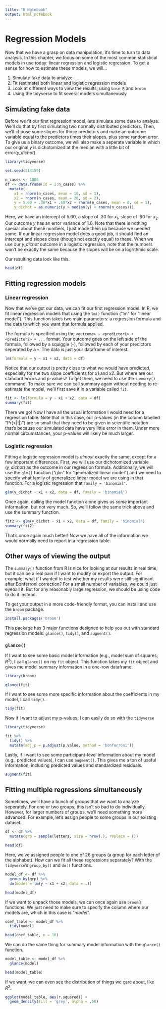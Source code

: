 ```yaml
---
title: "R Notebook"
output: html_notebook
---
```


# Regression Models

Now that we have a grasp on data manipulation, it's time to turn to data analysis. In this chapter, we focus on some of the most common statistical models in use today: linear regression and logistic regression. To get a sense for how to estimate these models, we will...

1. Simulate fake data to analyze
1. Fit (estimate) both linear and logistic regression models
1. Look at different ways to view the results, using `base R` and `broom`
1. Using the tidyverse to fit several models simultaneously

## Simulating fake data

Before we fit our first regression model, lets simulate some data to analyze. We'll do that by first simulating two normally distributed predictors. Then, we'll choose some slopes for those predictors and make an outcome variable equal to the predictors times their slopes, plus some random error. To give us a binary outcome, we will also make a seperate variable in which our original *y* is dichotomized at the median with a little bit of error(*y_dichot*).

```r
library(tidyverse)

set.seed(314159)

n_cases <- 1000
df <- data.frame(id = 1:n_cases) %>%
  mutate(
    x1 = rnorm(n_cases, mean = 10, sd = 1),
    x2 = rnorm(n_cases, mean = 20, sd = 2),
    y = 5.00 + .30*x1 + .60*x2 + rnorm(n_cases, mean = 0, sd = 1),
    y_dichot = as.numeric(y > median(y) + rnorm(n_cases)))
```

Here, we have an intercept of $5.00$, a slope of $.30$ for $x_1$, slope of $.60$ for $x_2$. Our outcome $y$ has an error variance of $1.0$. Note that there is nothing special about these numbers, I just made them up because we needed some. If our linear regression model does a good job, it should find an intercept and slopes close (though not exactly equal) to these. When we use our *y_dichot* outcome in a logistic regression, note that the numbers won't be exactly the same because the slopes will be on a logrithmic scale.

Our resulting data look like this.

```r
head(df)
```

## Fitting regression models

### Linear regression

Now that we've got our data, we can fit our first regression model. In R, we fit linear regression models that using the `lm()` function ("lm" for "linear model"). This function takes two main parameters: a regression formula and the data to which you want that formula applied.

The formula is specified using the `<outcome> ~ <predictor1> + <predictor2> + ...` format. Your outcome goes on the left side of the formula, followed by a squiggle (`~`), followed by each of your predictors seperated by a `+`. The data is just your dataframe of interest.

```r
lm(formula = y ~ x1 + x2, data = df)
```

Notice that our output is pretty close to what we would have predicted, especially for the two slope coefficients for *x1* and *x2*. But where are our standard errors and p-values? To get them, we need to use the `summary()` command. To make sure we can call summary again without needing to re-estimate the model, we'll first save it in a variable called `fit`.

```r
fit <- lm(formula = y ~ x1 + x2, data = df)
summary(fit)
```

There we go! Now I have all the usual information I would need for a regression table. Note that in this case, our p-values (in the column labelled "Pr(>|t|)") are so small that they need to be given in scientific notation - that's because our simulated data have very little error in them. Under more normal circumstances, your p-values will likely be much larger.

### Logistic regression

Fitting a logistic regression model is *almost* exactly the same, except for a few important differences. First, we will use our dichotomized variable (*y_dichot*) as the outcome in our regression formula. Additionally, we will use the `glm()` function ("glm" for "generalized linear model") and we need to specify what family of generalized linear model we are using in that function. For a logistic regression that `family = 'binomial'`.

```r
glm(y_dichot ~ x1 + x2, data = df, family = 'binomial')
```

Once again, calling the model function alone gives us *some* important information, but not very much. So, we'll follow the same trick above and use the summary function.

```r
fit2 <- glm(y_dichot ~ x1 + x2, data = df, family = 'binomial')
summary(fit2)
```

That's once again much better! Now we have all of the information we would normally need to report in a regression table.

## Other ways of viewing the output

The `summary()` function from R is nice for looking at our results in real time, but it can be a real pain if I want to modify or export the output. For example, what if I wanted to test whether my results were still significant after Bonferroni correction? For a small number of variables, we could just eyeball it. But for any reasonably large regression, we should be using code to do it instead.

To get your output in a more code-friendly format, you can install and use the `broom` package.

```r
install.packages('broom')
```

This package has 3 major functions designed to help you out with standard regression models: `glance()`, `tidy()`, and `augment()`.

### `glance()`

If I want to see some basic model information (e.g., model sum of squares, $R^2$), I call `glance()` on my `fit` object. This function takes my `fit` object and gives me model summary information in a one-row dataframe.  

```r
library(broom)

glance(fit)
```

If I want to see some more specific information about the coefficients in my model, I call `tidy()`.

```r
tidy(fit)
```

Now if I want to adjust my p-values, I can easily do so with the `tidyverse`

```r
library(tidyverse)

fit %>%
  tidy() %>%
  mutate(adj_p = p.adjust(p.value, method = 'bonferroni'))
```


Lastly, if I want to see some participant-level information about my model (e.g., predicted values), I can use `augment()`. This gives me a ton of useful information, including predicted values and standardized residuals.

```r
augment(fit)
```

## Fitting multiple regressions simultaneously

Sometimes, we'll have a bunch of groups that we want to analyze seperately. For one or two groups, this isn't so bad to do individually. However, for larger numbers of groups, we'll need something more advanced. For example, let's assign people to some groups in our existing dataset.

```r
df <- df %>%
  mutate(grp = sample(letters, size = nrow(.), replace = T))

head(df)
```

Here, we've assigned people to one of 26 groups (a group for each letter of the alphabet). How can we fit all these regressions separately? With the `tidyverse`'s `group_by()` and  `do()` functions.

```r
model_df <- df %>%
  group_by(grp) %>%
  do(model = lm(y ~ x1 + x2, data = .))

head(model_df)
```

If we want to unpack those models, we can once again use `broom`'s functions. We just need to make sure to specify the column where our models are, which in this case is "*model*".

```r
coef_table <- model_df %>%
  tidy(model)

head(coef_table, n = 10)
```

We can do the same thing for summary model information with the `glance()` function. 

```r
model_table <- model_df %>%
  glance(model)

head(model_table)
```

If we want, we can even see the distribution of things we care about, like $R^2$.

```r
ggplot(model_table, aes(r.squared)) +
  geom_density(fill = 'grey', alpha = .50)
```

